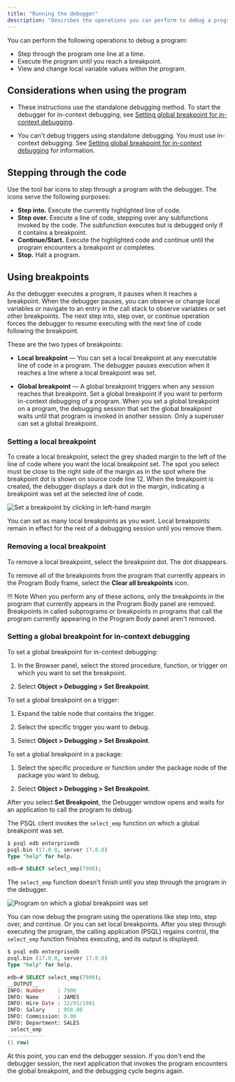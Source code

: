 ```yaml
---
title: "Running the debugger"
description: "Describes the operations you can perform to debug a program"
---
```


You can perform the following operations to debug a program:

-   Step through the program one line at a time.
-   Execute the program until you reach a breakpoint.
-   View and change local variable values within the program.

## Considerations when using the program

- These instructions use the standalone debugging method. To start the debugger for in-context debugging, see [Setting global breakpoint for in-context debugging](#setting_global_breakpoint_for_in_context_debugging).

- You can't debug triggers using standalone debugging. You must use in-context debugging. See [Setting global breakpoint for in-context debugging](#setting_global_breakpoint_for_in_context_debugging) for information.


## Stepping through the code

Use the tool bar icons to step through a program with the debugger. The icons serve the following purposes:

-   **Step into.** Execute the currently highlighted line of code.
-   **Step over.** Execute a line of code, stepping over any subfunctions invoked by the code. The subfunction executes but is debugged only if it contains a breakpoint.
-   **Continue/Start.** Execute the highlighted code and continue until the program encounters a breakpoint or completes.
-   **Stop.** Halt a program.

## Using breakpoints

As the debugger executes a program, it pauses when it reaches a breakpoint. When the debugger pauses, you can observe or change local variables or navigate to an entry in the call stack to observe variables or set other breakpoints. The next step into, step over, or continue operation forces the debugger to resume executing with the next line of code following the breakpoint. 

These are the two types of breakpoints:

-  **Local breakpoint** &mdash; You can set a local breakpoint at any executable line of code in a program. The debugger pauses execution when it reaches a line where a local breakpoint was set.

-  **Global breakpoint** &mdash; A global breakpoint triggers when any session reaches that breakpoint. Set a global breakpoint if you want to perform in-context debugging of a program. When you set a global breakpoint on a program, the debugging session that set the global breakpoint waits until that program is invoked in another session. Only a superuser can set a global breakpoint.

### Setting a local breakpoint

To create a local breakpoint, select the grey shaded margin to the left of the line of code where you want the local breakpoint set. The spot you select must be close to the right side of the margin as in the spot where the breakpoint dot is shown on source code line 12. When the breakpoint is created, the debugger displays a dark dot in the margin, indicating a breakpoint was set at the selected line of code.

![Set a breakpoint by clicking in left-hand margin](../../images/setting_global_breakpoint_from_left-hand_margin.png)

You can set as many local breakpoints as you want. Local breakpoints remain in effect for the rest of a debugging session until you remove them.

### Removing a local breakpoint

To remove a local breakpoint, select the breakpoint dot. The dot disappears.

To remove all of the breakpoints from the program that currently appears in the Program Body frame,  select the **Clear all breakpoints** icon.

!!! Note
    When you perform any of these actions, only the breakpoints in the program that currently appears in the Program Body panel are removed. Breakpoints in called subprograms or breakpoints in programs that call the program currently appearing in the Program Body panel aren't removed.

### Setting a global breakpoint for in-context debugging

<div id="setting_global_breakpoint_for_in_context_debugging" class="registered_link"></div>

To set a global breakpoint for in-context debugging:

1. In the Browser panel, select the stored procedure, function, or trigger on which you want to set the breakpoint. 

1. Select **Object > Debugging > Set Breakpoint**.

To set a global breakpoint on a trigger:

1. Expand the table node that contains the trigger.

1. Select the specific trigger you want to debug.

1. Select **Object > Debugging > Set Breakpoint**.

To set a global breakpoint in a package:

1. Select the specific procedure or function under the package node of the package you want to debug.

1. Select **Object > Debugging > Set Breakpoint**.

After you select **Set Breakpoint**, the Debugger window opens and waits for an application to call the program to debug.

The PSQL client invokes the `select_emp` function on which a global breakpoint was set.

```sql
$ psql edb enterprisedb
psql.bin (17.0.0, server 17.0.0)
Type "help" for help.

edb=# SELECT select_emp(7900);
```

The `select_emp` function doesn't finish until you step through the program in the debugger.

![Program on which a global breakpoint was set](../../images/parameters_tab.png)

You can now debug the program using the operations like step into, step over, and continue. Or you can set local breakpoints. After you step through executing the program, the calling application (PSQL) regains control, the `select_emp` function finishes executing, and its output is displayed.

```sql
$ psql edb enterprisedb
psql.bin (17.0.0, server 17.0.0)
Type "help" for help.

edb=# SELECT select_emp(7900);
__OUTPUT__
INFO: Number    : 7900
INFO: Name      : JAMES
INFO: Hire Date : 12/03/1981
INFO: Salary    : 950.00
INFO: Commission: 0.00
INFO: Department: SALES
 select_emp
------------
(1 row)
```

At this point, you can end the debugger session. If you don't end the debugger session, the next application that invokes the program encounters the global breakpoint, and the debugging cycle begins again.

